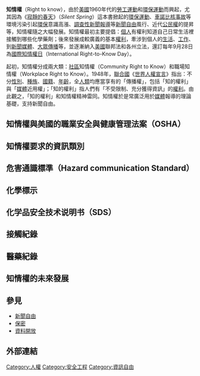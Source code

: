 {{Expand|time=2018-08-23T09:42:38+00:00}}

'''知情權'''（Right to know），由於[[美國|美國]]1960年代的[[勞工運動|勞工運動]]和[[環保運動|環保運動]]而興起，尤其因為《[[寂靜的春天|寂靜的春天]]》（''Silent Spring''）這本書掀起的[[環保運動|環保運動]]、[[車諾比核事故|車諾比核事故]]等環境污染引起[[環保|環保]]意識高漲、[[调查报导|調查性新聞報導]]等[[新聞自由|新聞自由]]風行、近代[[公民權|公民權]]的提昇等，知情權隨之大幅發展。知情權最初主要提倡：[[個人|個人]]有權利知道自己日常生活裡接觸到哪些化學藥劑；後來發展成較廣義的基本[[權利|權利]]，牽涉到個人的[[生活|生活]]、[[工作|工作]]、到[[新聞媒體|新聞媒體]]、[[大眾傳播|大眾傳播]]等，並逐漸納入[[美國|美國]]聯邦法和各州立法，還訂每年9月28日為[[國際知情權日|國際知情權日]]（International Right-to-Know Day）。

起初，知情權分成兩大類：[[社區|社區]]知情權（Community Right to Know）和職場知情權（Workplace Right to Know）。1948年，[[聯合國|聯合國]]《[[世界人權宣言|世界人權宣言]]》指出：不分[[性別|性別]]、[[種族|種族]]、[[國籍|國籍]]、[[年齡|年齡]]，全[[人類|人類]]均應當享有的「傳播權」，包括「知的權利」與「[[媒體|媒體]]近用權」；「知的權利」指人們有「不受限制、充分獲得資訊」的[[權利|權利]]。由此觀之，「知的權利」和知情權精神雷同。知情權於是常廣泛用於[[媒體|媒體]]報導的理論基礎，支持新聞自由。

==知情權與美國的職業安全與健康管理法案（OSHA）==

==知情權要求的資訊類別==
==危害通識標準（Hazard communication Standard）==
==化學標示==
==化学品安全技术说明书（SDS）==
==接觸紀錄==
==醫藥紀錄==
==知情權的未來發展==
==參見==
* [[新聞自由|新聞自由]]
* [[保密|保密]]
* [[資料開放|資料開放]]

==外部連結==

[[Category:人權|Category:人權]]
[[Category:安全工程|Category:安全工程]]
[[Category:資訊自由|Category:資訊自由]]